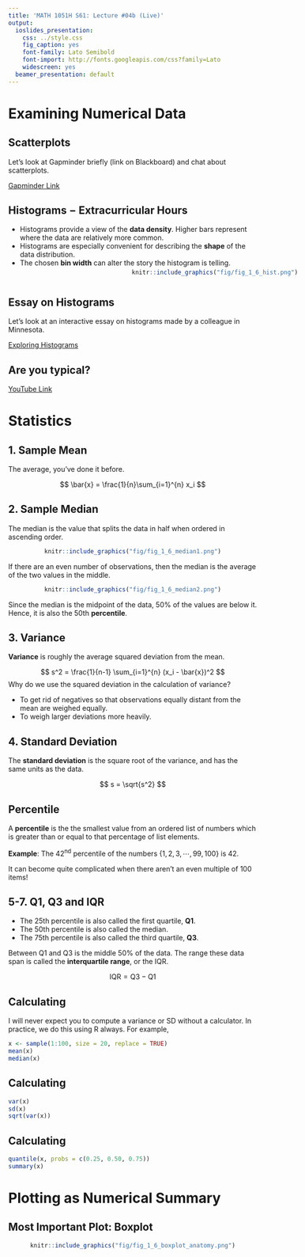 ```yaml
---
title: 'MATH 1051H S61: Lecture #04b (Live)'
output:
  ioslides_presentation:
    css: ../style.css
    fig_caption: yes
    font-family: Lato Semibold
    font-import: http://fonts.googleapis.com/css?family=Lato
    widescreen: yes
  beamer_presentation: default
---
```

<style>
citation {
  font-size: 4px;
}
</style>

<!--  Version 1.0-0

      This version of the slides is taken directly from Mine Çetinkaya-Rundel's lecture slides
      posted on OpenIntro.org in .pptx and .gdslides format, and moved to Rmd. Originally done
      as a translation for github.com/wesleyburr/introstat_random/.
      
      A large part of the HTML/CSS formatting is janky, and could be cleaned up. Feel free to issue a 
      pull request if you love HTML and CSS and want to fix this up.
      
      - wburr, Sept 10, 2018
-->

<!-- Chapter 1.6 of version 3, Chapter 2.1 of version 4 -->
# Examining Numerical Data

## Scatterplots

Let's look at Gapminder briefly (link on Blackboard) and chat about scatterplots.

[Gapminder Link](https://www.gapminder.org/tools/#$chart-type=bubbles)

## Histograms $-$ Extracurricular Hours

* Histograms provide a view of the **data density**. Higher bars represent where the data are relatively more common.
* Histograms are especially convenient for describing the **shape** of the data distribution.
* The chosen **bin width** can alter the story the histogram is telling.

<div style="float:center; position:relative; left:250px; top:-10px;">
```r
knitr::include_graphics("fig/fig_1_6_hist.png")
```
</div>

## Essay on Histograms

Let's look at an interactive essay on histograms made by a colleague in Minnesota.

[Exploring Histograms](http://tinlizzie.org/histograms/)

## Are you typical?

[YouTube Link](https://www.youtube.com/watch?v=4B2xOvKFFz4&ab_channel=NationalGeographic)

# Statistics

## 1. Sample Mean

The average, you've done it before.

$$
\bar{x} = \frac{1}{n}\sum_{i=1}^{n} x_i
$$

## 2. Sample Median

The median is the value that splits the data in half when ordered in ascending order.

<center>
```r
knitr::include_graphics("fig/fig_1_6_median1.png")
```
</center>

If there are an even number of observations, then the median is the average of the two values in the middle.

<center>
```r
knitr::include_graphics("fig/fig_1_6_median2.png")
```
</center>
Since the median is the midpoint of the data, 50% of the values are below it. Hence, it is also the 50th **percentile**.

## 3. Variance

**Variance** is roughly the average squared deviation from the mean.

$$
s^2 = \frac{1}{n-1} \sum_{i=1}^{n} (x_i - \bar{x})^2
$$
Why do we use the squared deviation in the calculation of variance?

* To get rid of negatives so that observations equally distant from the mean are weighed equally.
* To weigh larger deviations more heavily.

## 4. Standard Deviation

The **standard deviation** is the square root of the variance, and has the same units as the data.

$$
s = \sqrt{s^2}
$$

## Percentile

A **percentile** is the the smallest value from an ordered list of numbers which is greater than or equal to that percentage of list elements.

**Example**: The $42^\text{nd}$ percentile of the numbers $\{ 1, 2, 3, \cdots, 99, 100 \}$ is 42.

It can become quite complicated when there aren't an even multiple of 100 items!

## 5-7. Q1, Q3 and IQR

* The 25th percentile is also called the first quartile, **Q1**.
* The 50th percentile is also called the median.
* The 75th percentile is also called the third quartile, **Q3**.

Between Q1 and Q3 is the middle 50% of the data. The range these data span is called the **interquartile range**, or the IQR.

$$
\text{IQR} = \text{Q3} - \text{Q1}
$$


## Calculating

I will never expect you to compute a variance or SD without a calculator. In practice, we do this using
R always. For example,

```r
x <- sample(1:100, size = 20, replace = TRUE)
mean(x)
median(x)
```

## Calculating

```r
var(x)
sd(x)
sqrt(var(x))
```

## Calculating

```r
quantile(x, probs = c(0.25, 0.50, 0.75))
summary(x)
```

# Plotting as Numerical Summary 

## Most Important Plot: Boxplot

<center>
```r
knitr::include_graphics("fig/fig_1_6_boxplot_anatomy.png")
```
</center>

